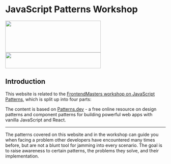 
# JavaScript Patterns Workshop

<div className="w-auto px-4 pt-16 pb-8 mx-auto sm:pt-24 lg:px-8">
  <div className="w-auto flex justify-center">
    <img src="./js.png" height="100" width="300" />
    <img src="./fm-logo.png" height="50" width="300" style={{
      transform: "scale(0.7)"
    }} />
  </div>
</div>

## Introduction

This website is related to the [FrontendMasters workshop on JavaScript Patterns](https://frontendmasters.com/courses/tour-js-patterns/), which is split up into four parts:

<Features />

The content is based on [Patterns.dev](https://www.patterns.dev) - a free online resource on design patterns and component patterns for building powerful web apps with vanilla JavaScript and React.

---

The patterns covered on this website and in the workshop can guide you when facing a problem other developers have encountered many times before, but are not a blunt tool for jamming into every scenario. The goal is to raise awareness to certain patterns, the problems they solve, and their implementation.
